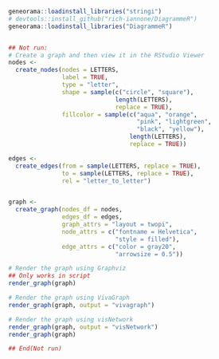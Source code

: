 ```r
geneorama::loadinstall_libraries("stringi")
# devtools::install_github("rich-iannone/DiagrammeR")
geneorama::loadinstall_libraries("DiagrammeR")


## Not run: 
# Create a graph and then view it in the RStudio Viewer
nodes <-
  create_nodes(nodes = LETTERS,
               label = TRUE,
               type = "letter",
               shape = sample(c("circle", "square"),
                              length(LETTERS),
                              replace = TRUE),
               fillcolor = sample(c("aqua", "orange",
                                    "pink", "lightgreen",
                                    "black", "yellow"),
                                  length(LETTERS),
                                  replace = TRUE))

edges <-
  create_edges(from = sample(LETTERS, replace = TRUE),
               to = sample(LETTERS, replace = TRUE),
               rel = "letter_to_letter")


graph <-
  create_graph(nodes_df = nodes,
               edges_df = edges,
               graph_attrs = "layout = twopi",
               node_attrs = c("fontname = Helvetica",
                              "style = filled"),
               edge_attrs = c("color = gray20",
                              "arrowsize = 0.5"))
```

```r
# Render the graph using Graphviz
## Only works in script
render_graph(graph)

# Render the graph using VivaGraph
render_graph(graph, output = "vivagraph")

# Render the graph using visNetwork
render_graph(graph, output = "visNetwork")
render_graph(graph)

## End(Not run)
```

